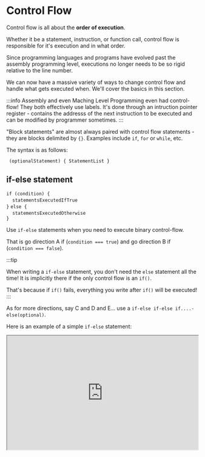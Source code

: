 

#  Control Flow

Control flow is all about the **order of execution**. 

Whether it be a statement, instruction, or function call, control flow is responsible for it's execution and in what order.

Since programming languages and programs have evolved past the assembly programming level, executions no longer needs to be so rigid relative to the line number.

We can now have a massive variety of ways to change control flow and handle what gets executed when. We'll cover the basics in this section.

:::info
Assembly and even Maching Level Programming even had control-flow! They both effectively use labels. It's done through an intruction pointer register - contains the addresss of the next instruction to be executed and can be modified by programmer sometimes. 
:::

"Block statements" are almost always paired with control flow statements - they are blocks delimited by `{}`. Examples include `if`, `for` or `while`, etc.

The syntax is as follows:

` (optionalStatement) {
    StatementList
  }`

## if-else statement

`if (condition) {` <br />
    &nbsp;&nbsp;&nbsp;&nbsp;`statementsExecutedIfTrue` <br />
 `}`
 `else {` <br />
      &nbsp;&nbsp;&nbsp;&nbsp;`statementsExecutedOtherwise`<br />
 `}`


Use `if-else` statements when you need to execute binary control-flow. 

That is go direction A if (`condition === true`) and go direction B if (`condition === false`).

:::tip

When writing a `if-else` statement, you don't need the `else` statement all the time! It is implicitly there if the only control flow is an `if()`. 

That's because if `if()` fails, everything you write after `if()` will be executed!
:::

As for more directions, say C and D and E... use a `if-else if-else if....-else(optional)`.

Here is an example of a simple `if-else` statement:

<iframe src="https://hlab.app/s/docs/control1_hbook"
    width="100%"
    height="300px"/>

<p>&nbsp;</p>

And here is an example of a little more complicated statement (including `else-if` and `else`):
<iframe src="https://hlab.app/s/docs/ctrlflow1_hbook"
    width="100%"
    height="800px"/>




## For statement
A `for` loop repeats until a specified condition evaluates to `false`. The Hedgehog Script `for`-loop statement looks as follows: 

```
for ([initialExpression]; [condition]; [incrementExpression]) { 
  statement }
```
Here is an example:

<iframe src="https://hlab.app/s/docs/control2_hbook"
    width="100%"
    height="200px"/>



## while and do-while statement
The `while` statement creates a loop that executes a specified statement as long as the test condition evaluates to `true`. The condition is evaluated *before* executing the statement.

Here is the syntax for `while` statement:
```
while (condition) {
  statement }
```

The `do...while` statement creates a loop that executes a specified statement until the test condition evaluates to `false`. The condition is evaluated *after* executing the statement, resulting in the specified statement executing _at least once_.

Here is the syntax for `do...while` statement:
```
do {
   statement }
while (condition);
```
Here are examples for `while` and `do...while` statements in Hedgehog Script performing the same function:

<iframe src="https://hlab.app/s/docs/control3_hbook"
    width="100%"
    height="500px"/>

<p>&nbsp;</p>

:::info
These are the basic, fundamental ways to control the logical flow of your script/program using Hedgehog Script. It's quite important to learn them all by:
- frequently using them
- using a variety
- trying to learn new control flow methods

Those skills translate to **any** language.
:::

:::tip

If you are wanting to learn more, here is a great place to do so: [Control Flow - MDN](https://developer.mozilla.org/en-US/docs/Glossary/Control_flow).

:::





